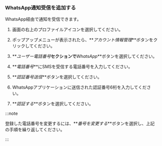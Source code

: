 ### WhatsApp通知受信を追加する

WhatsApp経由で通知を受信できます。

<ImgLang img='set-event-whatsapp-notification.png' desc='WhatsApp'/>

1. 画面の右上のプロファイルアイコンを選択してください。 

2. ポップアップメニューが表示されたら、**_アカウント情報管理_**ボタンをクリックしてください。 

3. **_ユーザー電話番号_**セクションで**_WhatsApp_**ボタンを選択してください。 

4. **_電話番号_**にSMSを受信する電話番号を入力してください。

5. **_認証番号送信_**ボタンを選択してください。

6. WhatsAppアプリケーションに送信された認証番号6桁を入力してください。

7. **_認証する_**ボタンを選択してください。

:::note

登録した電話番号を変更するには、**_番号を変更する_**ボタンを選択し、上記の手順を繰り返してください。

:::

